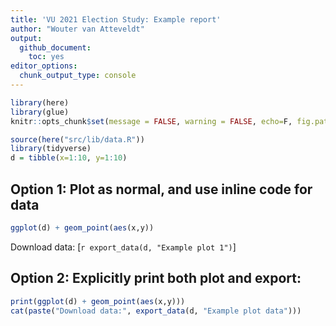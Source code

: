 ```yaml
---
title: 'VU 2021 Election Study: Example report'
author: "Wouter van Atteveldt"
output: 
  github_document:
    toc: yes
editor_options: 
  chunk_output_type: console
---
```


```r
library(here)
library(glue)
knitr::opts_chunk$set(message = FALSE, warning = FALSE, echo=F, fig.path='', fig.width = 10)
```

```r
source(here("src/lib/data.R"))
library(tidyverse)
d = tibble(x=1:10, y=1:10)
```

## Option 1: Plot as normal, and use inline code for data

```r
ggplot(d) + geom_point(aes(x,y))
```
Download data: [`r export_data(d, "Example plot 1")`]

## Option 2: Explicitly print both plot and export:

```r
print(ggplot(d) + geom_point(aes(x,y)))
cat(paste("Download data:", export_data(d, "Example plot data")))
```